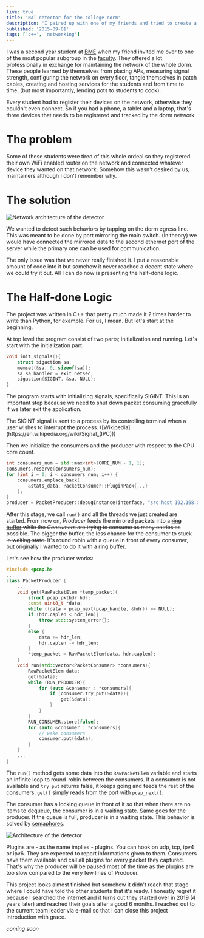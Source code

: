 ---
live: true
title: 'NAT detector for the college dorm'
description: 'I paired up with one of my friends and tried to create a very simple tool. We failed.'
published: '2015-09-01'
tags: ['c++', 'networking']
---


I was a second year student at [BME](https://vik.bme.hu/en/) when my friend invited me over to
one of the most popular subgroup in the [faculty](https://kszk.bme.hu/). They offered a lot professionally
in exchange for maintaining the network of the whole dorm.
These people learned by themselves from placing APs, measuring signal strength, configuring
the network on every floor, tangle themselves in patch cables, creating and hosting services
for the students and from time to time, (but most importantly, lending pots to students to cook).

Every student had to register their devices on the network, otherwise they couldn't even connect.
So if you had a phone, a tablet and a laptop, that's three devices that needs to be registered and tracked by
the dorm network.

# The problem

Some of these students were tired of this whole ordeal so they registered their own WiFi enabled router
on the network and connected whatever device they wanted on that network.
Somehow this wasn't desired by us, maintainers although I don't remember why.

# The solution

<Image src={architecture} alt='Network architecture of the detector' />

We wanted to detect such behaviors by tapping on the dorm egress line.
This was meant to be done by port mirroring the main switch.
(In theory) we would have connected the mirrored data to the second ethernet port of the server
while the primary one can be used for communication.

The only issue was that we never really finished it. I put a reasonable amount of code into it
but somehow it never reached a decent state where we could try it out.
All I can do now is presenting the half-done logic.

# The Half-done Logic

The project was written in C++ that pretty much made it 2 times harder to write
than Python, for example. For us, I mean. But let's start at the beginning.

At top level the program consist of two parts; initialization and running.
Let's start with the initialization part.

```cpp
void init_signals(){
    struct sigaction sa;
    memset(&sa, 0, sizeof(sa));
    sa.sa_handler = exit_netsec;
    sigaction(SIGINT, &sa, NULL);
}
```

The program starts with initializing signals, specifically SIGINT.
This is an important step because we need to shut down packet consuming gracefully
if we later exit the application.

<InfoBox>
  The SIGINT signal is sent to a process by its controlling terminal when a user wishes to interrupt the process.
  ([Wikipedia](https://en.wikipedia.org/wiki/Signal_(IPC)))
</InfoBox>

Then we initialize the consumers and the producer with respect to the CPU core count.

```cpp
int consumers_num = std::max<int>(CORE_NUM - 1, 1);
consumers.reserve(consumers_num);
for (int i = 0; i < consumers_num; i++) {
    consumers.emplace_back(
        &stats_data, PacketConsumer::PluginPack{...}
    );
}
producer = PacketProducer::debugInstance(interface, "src host 192.168.0.100");
```

After this stage, we call `run()` and all the threads we just created are started.
From now on, _Producer_ feeds the mirrored packets into a ~~[ring buffer](https://en.wikipedia.org/wiki/Circular_buffer)
while the _Consumers_ are trying to consume as many entries as possible.
The bigger the buffer, the less chance for the consumer to stuck in waiting state.~~
It's round robin with a queue in front of every consumer,
but originally I wanted to do it with a ring buffer.

Let's see how the producer works:

```cpp
#include <pcap.h>
...
class PacketProducer {
    ...
    void get(RawPacketElem *temp_packet){
        struct pcap_pkthdr hdr;
        const uint8_t *data;
        while ((data = pcap_next(pcap_handle, &hdr)) == NULL);
        if (hdr.caplen < hdr_len){
            throw std::system_error{};
        }
        else {
            data += hdr_len;
            hdr.caplen -= hdr_len;
        }
        *temp_packet = RawPacketElem{data, hdr.caplen};
    }
    void run(std::vector<PacketConsumer> *consumers){
        RawPacketElem data;
        get(&data);
        while (RUN_PRODUCER){
            for (auto &consumer : *consumers){
                if (consumer.try_put(&data)){
                    get(&data);
                }
            }
        }
        RUN_CONSUMER.store(false);
        for (auto &consumer : *consumers){
            // wake consumers
            consumer.put(&data);
        }
    }
    ...
}
```

The `run()` method gets some data into the `RawPacketElem` variable and
starts an infinite loop to round-robin between the consumers.
If a consumer is not available and `try_put` returns false,
it keeps going and feeds the rest of the consumers.
`get()` simply reads from the port with `pcap_next()`.

The consumer has a locking queue in front of it so that when there are no
items to dequeue, the consumer is in a waiting state.
Same goes for the producer. If the queue is full, producer is in a waiting state.
This behavior is solved by [semaphores](<https://en.wikipedia.org/wiki/Semaphore_(programming)#Semaphores_vs._mutexes>).

<Image src={architecture2} alt='Architecture of the detector' />

Plugins are - as the name implies - plugins. You can hook on udp, tcp, ipv4 or ipv6.
They are expected to report informations given to them.
Consumers have them available and call all plugins for every packet they captured.
That's why the producer will be paused most of the time as the plugins
are too slow compared to the very few lines of Producer.

This project looks almost finished but somehow it didn't reach that stage
where I could have told the other students that it's ready.
I honestly regret it because I searched the internet and
it turns out they started over in 2019 (4 years later) and reached their goals after a good 6 months.
I reached out to the current team leader via e-mail so that I can close this project introduction
with grace.

_coming soon_

<GitHub url='https://github.com/jbebe/netsec' />
